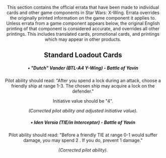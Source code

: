 <Header title="errata: standard loadout cards" version="1.4.4" />

This section contains the official errata that have been made to individual
cards and other game components in
Star Wars: X-Wing. Errata
overrides the originally printed information on the game component it applies
to. Unless errata from a game component appears below, the original English
printing of that component is considered accurate, and overrides all other
printings. This includes translated cards, promotional cards, and printings
which may appear in other products.

## Standard Loadout Cards

##### **• "Dutch" Vander (BTL-A4 Y-Wing) - Battle of Yavin**

Pilot ability should read: "After you spend a lock during an attack, choose
a friendly ship at range 1-3. The chosen ship may acquire a lock on the
defender."

Initiative value should be "4".

_(Corrected pilot ability and adjusted initiative value)._

<ImgCenter
  src="/images/Ship_DV_A4_YWING_BOY.webp"
  alt="Dutch Vander BTL-A4 Y-Wing - Battle of Yavin"
/>

##### **• Iden Versio (TIE/in Interceptor) - Battle of Yavin**

Pilot ability should read: "Before a friendly TIE at range 0-1 would suffer
damage, you may spend 2 <Charge/>. If you do, prevent 1 damage."

_(Corrected pilot ability)._

<ImgCenter
  src="/images/Ship_IV_TIE_IN_BOY.webp"
  alt="Iden Versio TIE/in - Battle of Yavin"
/>

